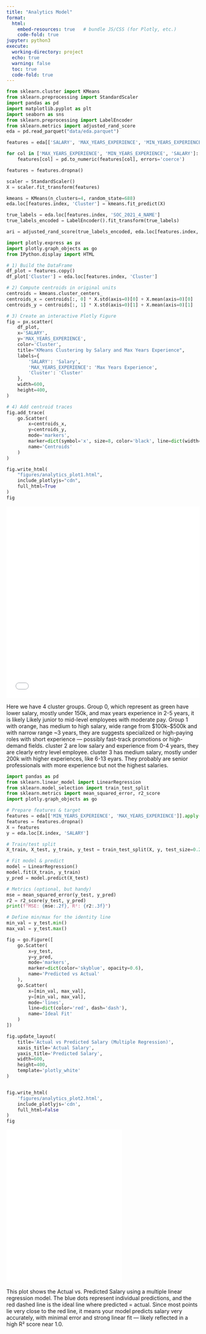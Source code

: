```yaml
---
title: "Analytics Model"
format:
  html:
    embed-resources: true   # bundle JS/CSS (for Plotly, etc.)
    code-fold: true
jupyter: python3
execute:
  working-directory: project
  echo: true
  warning: false
  toc: true
  code-fold: true
---
```



```python
from sklearn.cluster import KMeans
from sklearn.preprocessing import StandardScaler
import pandas as pd
import matplotlib.pyplot as plt
import seaborn as sns
from sklearn.preprocessing import LabelEncoder
from sklearn.metrics import adjusted_rand_score
eda = pd.read_parquet("data/eda.parquet")
```

```python

features = eda[['SALARY', 'MAX_YEARS_EXPERIENCE', 'MIN_YEARS_EXPERIENCE']].copy()

for col in ['MAX_YEARS_EXPERIENCE', 'MIN_YEARS_EXPERIENCE', 'SALARY']:
    features[col] = pd.to_numeric(features[col], errors='coerce')

features = features.dropna()

scaler = StandardScaler()
X = scaler.fit_transform(features)

kmeans = KMeans(n_clusters=4, random_state=688)
eda.loc[features.index, 'Cluster'] = kmeans.fit_predict(X)

true_labels = eda.loc[features.index, 'SOC_2021_4_NAME']
true_labels_encoded = LabelEncoder().fit_transform(true_labels)

ari = adjusted_rand_score(true_labels_encoded, eda.loc[features.index, 'Cluster'])
```

```python
import plotly.express as px
import plotly.graph_objects as go
from IPython.display import HTML

# 1) Build the DataFrame
df_plot = features.copy()
df_plot['Cluster'] = eda.loc[features.index, 'Cluster']

# 2) Compute centroids in original units
centroids = kmeans.cluster_centers_
centroids_x = centroids[:, 0] * X.std(axis=0)[0] + X.mean(axis=0)[0]
centroids_y = centroids[:, 1] * X.std(axis=0)[1] + X.mean(axis=0)[1]

# 3) Create an interactive Plotly Figure
fig = px.scatter(
    df_plot,
    x='SALARY',
    y='MAX_YEARS_EXPERIENCE',
    color='Cluster',
    title="KMeans Clustering by Salary and Max Years Experience",
    labels={
        'SALARY': 'Salary',
        'MAX_YEARS_EXPERIENCE': 'Max Years Experience',
        'Cluster': 'Cluster'
    },
    width=600,
    height=400,
)

# 4) Add centroid traces
fig.add_trace(
    go.Scatter(
        x=centroids_x,
        y=centroids_y,
        mode='markers',
        marker=dict(symbol='x', size=8, color='black', line=dict(width=2, color='white')),
        name='Centroids'
    )
)

fig.write_html(
    "figures/analytics_plot1.html",
    include_plotlyjs="cdn",
    full_html=True
)
fig
```
<iframe
  src="/figures/analytics_plot1.html"
  width="100%"
  height="500"
  style="border:none;"
></iframe>

Here we have 4 cluster groups. Group 0, which represent as green have lower salary, mostly under 150k, and max years experience in 2-5 years, it is likely Likely junior to mid-level employees with moderate pay. Group 1 with orange, has medium to high salary, wide range from $100k–$500k and with narrow range ~3 years, they are suggests specialized or high-paying roles with short experience — possibly fast-track promotions or high-demand fields. cluster 2 are low salary and experience from 0-4 years, they are clearly entry level employee. cluster 3 has medium salary, mostly under 200k with higher experiences, like 6-13 eyars. They probably are senior professionals with more experience but not the highest salaries. 

```python
import pandas as pd
from sklearn.linear_model import LinearRegression
from sklearn.model_selection import train_test_split
from sklearn.metrics import mean_squared_error, r2_score
import plotly.graph_objects as go

# Prepare features & target
features = eda[['MIN_YEARS_EXPERIENCE', 'MAX_YEARS_EXPERIENCE']].apply(pd.to_numeric, errors='coerce')
features = features.dropna()
X = features
y = eda.loc[X.index, 'SALARY']

# Train/test split
X_train, X_test, y_train, y_test = train_test_split(X, y, test_size=0.2, random_state=688)

# Fit model & predict
model = LinearRegression()
model.fit(X_train, y_train)
y_pred = model.predict(X_test)

# Metrics (optional, but handy)
mse = mean_squared_error(y_test, y_pred)
r2 = r2_score(y_test, y_pred)
print(f"MSE: {mse:.2f}, R²: {r2:.3f}")

# Define min/max for the identity line
min_val = y_test.min()
max_val = y_test.max()
```

```python
fig = go.Figure([
    go.Scatter(
        x=y_test,
        y=y_pred,
        mode='markers',
        marker=dict(color='skyblue', opacity=0.6),
        name='Predicted vs Actual'
    ),
    go.Scatter(
        x=[min_val, max_val],
        y=[min_val, max_val],
        mode='lines',
        line=dict(color='red', dash='dash'),
        name='Ideal Fit'
    )
])

fig.update_layout(
    title='Actual vs Predicted Salary (Multiple Regression)',
    xaxis_title='Actual Salary',
    yaxis_title='Predicted Salary',
    width=600,
    height=400,
    template='plotly_white'
)


fig.write_html(
    'figures/analytics_plot2.html',
    include_plotlyjs='cdn',
    full_html=False
)
fig
```
<iframe
  src="/figures/analytics_plot2.html"
  width="60%"
  height="400"
  style="border:none;"
></iframe>

This plot shows the Actual vs. Predicted Salary using a multiple linear regression model. The blue dots represent individual predictions, and the red dashed line is the ideal line where predicted = actual. Since most points lie very close to the red line, it means your model predicts salary very accurately, with minimal error and strong linear fit — likely reflected in a high R² score near 1.0.

